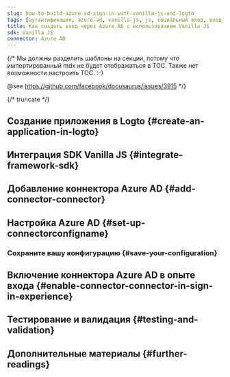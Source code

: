 ```yaml
---
slug: how-to-build-azure-ad-sign-in-with-vanilla-js-and-logto
tags: [аутентификация, azure-ad, vanilla-js, js, социальный вход, вход, логин]
title: Как создать вход через Azure AD с использованием Vanilla JS
sdk: Vanilla JS
connector: Azure AD
---
```


{/*
  Мы должны разделить шаблоны на секции, потому что импортированный mdx не будет отображаться в TOC.
  Также нет возможности настроить TOC. :-)

  @see https://github.com/facebook/docusaurus/issues/3915
*/}




{/* truncate */}

<Intro connector={connector} sdk="Vanilla JS" link="https://en.wikipedia.org/wiki/ECMAScript" />

## Создание приложения в Logto \{#create-an-application-in-logto}

<CreateApplication type="Single page app" framework="Vanilla JS" />

## Интеграция SDK Vanilla JS \{#integrate-framework-sdk}

<IntegrateSdk />

## Добавление коннектора Azure AD \{#add-connector-connector}

<AddSocialConnector connector={connector} framework="Vanilla JS" />

## Настройка Azure AD \{#set-up-connectorconfigname}

<ConnectorGuide />

### Сохраните вашу конфигурацию \{#save-your-configuration}

<SaveYourConfiguration connector={connector} />

## Включение коннектора Azure AD в опыте входа \{#enable-connector-connector-in-sign-in-experience}

<EnableSocialConnector connector={connector} />

## Тестирование и валидация \{#testing-and-validation}

<TestingAndValidation connector={connector} sdk="Vanilla JS" />

## Дополнительные материалы \{#further-readings}

<FurtherReadings />